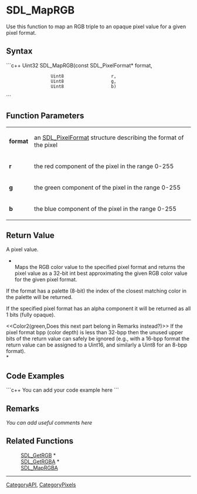 <!-- pragma section-numbers off -->
<!-- pragma disable-camelcase -->

= SDL_MapRGB =
Use this function to map an RGB triple to an opaque pixel value for a given pixel format.


== Syntax ==
```c++
Uint32 SDL_MapRGB(const SDL_PixelFormat* format,
                  Uint8                  r, 
                  Uint8                  g, 
                  Uint8                  b)
```

== Function Parameters ==
{|
|'''format'''
|an [[SDL_PixelFormat]] structure describing the format of the pixel
|-
|'''r'''
|the red component of the pixel in the range 0-255
|-
|'''g'''
|the green component of the pixel in the range 0-255
|-
|'''b'''
|the blue component of the pixel in the range 0-255
|}

== Return Value ==
A pixel value.

*<br/>Maps the RGB color value to the specified pixel format and returns the pixel value as a 32-bit int best approximating the given RGB color value for the given pixel format.

If the format has a palette (8-bit) the index of the closest matching color in the palette will be returned.

If the specified pixel format has an alpha component it will be returned as all 1 bits (fully opaque).

<<Color2(green,Does this next part belong in Remarks instead?)>>
If the pixel format bpp (color depth) is less than 32-bpp then the unused upper bits of the return value can safely be ignored (e.g., with a 16-bpp format the return value can be assigned to a Uint16, and similarly a Uint8 for an 8-bpp format).<br/>*

== Code Examples ==
```c++
You can add your code example here
```

== Remarks ==
''You can add useful comments here''

== Related Functions ==
:[[SDL_GetRGB]] *
:[[SDL_GetRGBA]] *
:[[SDL_MapRGBA]]

----
[[CategoryAPI]], [[CategoryPixels]]
